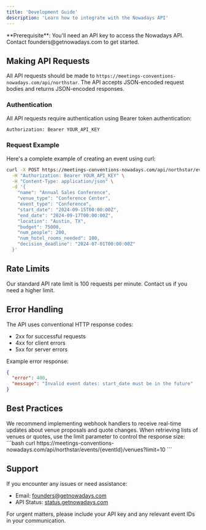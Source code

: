 ```yaml
---
title: 'Development Guide'
description: 'Learn how to integrate with the Nowadays API'
---
```


<Info>
  **Prerequisite**: You'll need an API key to access the Nowadays API. Contact founders@getnowadays.com to get started.
</Info>

## Making API Requests

All API requests should be made to `https://meetings-conventions-nowadays.com/api/northstar`. The API accepts JSON-encoded request bodies and returns JSON-encoded responses.

### Authentication

All API requests require authentication using Bearer token authentication:

```bash
Authorization: Bearer YOUR_API_KEY
```

### Request Example

Here's a complete example of creating an event using curl:

```bash
curl -X POST https://meetings-conventions-nowadays.com/api/northstar/events \
  -H "Authorization: Bearer YOUR_API_KEY" \
  -H "Content-Type: application/json" \
  -d '{
    "name": "Annual Sales Conference",
    "venue_type": "Conference Center",
    "event_type": "Conference",
    "start_date": "2024-09-15T00:00:00Z",
    "end_date": "2024-09-17T00:00:00Z",
    "location": "Austin, TX",
    "budget": 75000,
    "num_people": 200,
    "num_hotel_rooms_needed": 100,
    "decision_deadline": "2024-07-01T00:00:00Z"
  }'
```

## Rate Limits

<Tip>
  Our standard API rate limit is 100 requests per minute. Contact us if you need a higher limit.
</Tip>

## Error Handling

The API uses conventional HTTP response codes:
- 2xx for successful requests
- 4xx for client errors
- 5xx for server errors

Example error response:
```json
{
  "error": 400,
  "message": "Invalid event dates: start_date must be in the future"
}
```

## Best Practices

<AccordionGroup>
  <Accordion title="Handling Webhooks">
    We recommend implementing webhook handlers to receive real-time updates about venue proposals and quote changes.
  </Accordion>

  <Accordion title="Pagination">
    When retrieving lists of venues or quotes, use the limit parameter to control the response size:
    ```bash
    curl https://meetings-conventions-nowadays.com/api/northstar/events/{eventId}/venues?limit=10
    ```
  </Accordion>
</AccordionGroup>

## Support

If you encounter any issues or need assistance:
- Email: founders@getnowadays.com
- API Status: [status.getnowadays.com](https://status.getnowadays.com)

For urgent matters, please include your API key and any relevant event IDs in your communication.

